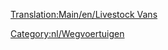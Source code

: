 [[Translation:Main/en/Livestock Vans]]
{{nl/Wegvoertuig|name     = Talbott veewagen
  |img      = Talbott_Livestock_Van.png
  |price    = £4.305 (€8.610) 
  |speed    = 30 mph (48 km/h)
  |annual   = £421 (€842)
  |designed = 1935
  |life     = 15
  |capacity = 14 stuks vee
}}
{{nl/Wegvoertuig|name     = Uhl veewagen
  |img      = Uhl_Livestock_Van.png
  |price    = £5.330 (€10.660)  
  |speed    = 55 mph (88 km/h)
  |annual   = £787 (€1.574)
  |designed = 1980
  |life     = 15
  |capacity = 16 stuks vee
}}
{{nl/Wegvoertuig|name     = Foster veewagen
  |img      = Foster_Livestock_Van.png
  |price    = £5.740 (€11.480) 
  |speed    = 70 mph (112 km/h)
  |annual   = £1.125 (€2.250)
  |designed = 2022
  |life     = 15
  |capacity = 18 stuks vee
}}

[[Category:nl/Wegvoertuigen]]